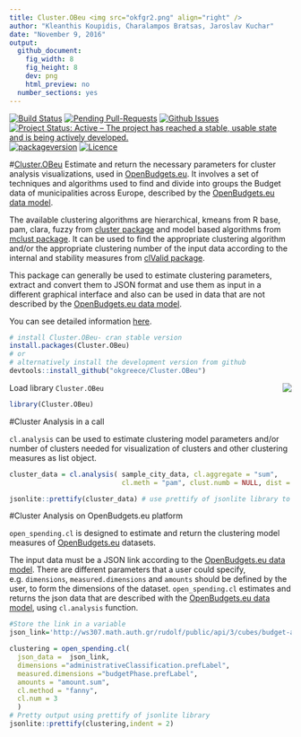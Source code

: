 ```yaml
---
title: Cluster.OBeu <img src="okfgr2.png" align="right" />
author: "Kleanthis Koupidis, Charalampos Bratsas, Jaroslav Kuchar" 
date: "November 9, 2016"
output:
  github_document:
    fig_width: 8
    fig_height: 8
    dev: png
    html_preview: no
  number_sections: yes
---
```


[![Build Status](https://travis-ci.org/okgreece/Cluster.OBeu.svg?branch=master)](https://travis-ci.org/okgreece/Cluster.OBeu)
[![Pending Pull-Requests](http://githubbadges.herokuapp.com/okgreece/Cluster.OBeu/pulls.svg)](https://github.com/okgreece/Cluster.OBeu/pulls)
[![Github Issues](http://githubbadges.herokuapp.com/okgreece/Cluster.OBeu/issues.svg)](https://github.com/okgreece/Cluster.OBeu/issues)
[![Project Status: Active – The project has reached a stable, usable state and is being actively developed.](http://www.repostatus.org/badges/latest/active.svg)](http://www.repostatus.org/#active)
[![packageversion](https://img.shields.io/badge/Package%20version-1.2.1-orange.svg?style=flat-square)](commits/master)
[![Licence](https://img.shields.io/badge/licence-GPL--2-blue.svg)](https://www.gnu.org/licenses/old-licenses/gpl-2.0.html)

#[Cluster.OBeu ](https://okgreece.github.io/Cluster.OBeu/)
Εstimate and return the necessary parameters for cluster analysis visualizations, used in [OpenBudgets.eu](http://openbudgets.eu/). 
It involves a set of techniques and algorithms used to find and divide into groups the Budget data of municipalities across Europe, described by the [OpenBudgets.eu data model](https://github.com/openbudgets/data-model).

The available clustering algorithms are hierarchical, kmeans from R base, pam, clara, fuzzy from [cluster package](https://CRAN.R-project.org/package=cluster) and model based algorithms from [mclust package](https://CRAN.R-project.org/package=mclust). It can be used to find the appropriate clustering algorithm and/or the appropriate clustering number of the input data according to the internal and stability measures from [clValid package](https://CRAN.R-project.org/package=clValid).

This package can generally be used to estimate clustering parameters, extract and convert them to JSON format and use them as input in a different graphical interface and also can be used in data that are not described by the [OpenBudgets.eu data model](https://github.com/openbudgets/data-model).

You can see detailed information [here](https://okgreece.github.io/Cluster.OBeu/).

```r
# install Cluster.OBeu- cran stable version
install.packages(Cluster.OBeu) 
# or
# alternatively install the development version from github
devtools::install_github("okgreece/Cluster.OBeu")
```

Load library `Cluster.OBeu` <img src="obeu_logo.png" align="right" />

```r
library(Cluster.OBeu)
```

#Cluster Analysis in a call

`cl.analysis` can be used to estimate clustering model parameters and/or number of clusters needed for visualization of clusters and other clustering measures as list object.


```r
cluster_data = cl.analysis( sample_city_data, cl.aggregate = "sum", 
                            cl.meth = "pam", clust.numb = NULL, dist = "euclidean", tojson = T) # json string format

jsonlite::prettify(cluster_data) # use prettify of jsonlite library to add indentation to the returned JSON string
```


#Cluster Analysis on OpenBudgets.eu platform

`open_spending.cl` is designed to estimate and return the clustering model measures of [OpenBudgets.eu](http://openbudgets.eu/) datasets.

The input data must be a JSON link according to the [OpenBudgets.eu data model](https://github.com/openbudgets/data-model). There are different parameters that a user could specify, e.g. `dimensions`, `measured.dimensions` and `amounts` should be defined by the user, to form the dimensions of the dataset. `open_spending.cl` estimates and returns the json data that are described with the [OpenBudgets.eu data model](https://github.com/openbudgets/data-model), using `cl.analysis` function.

```r
#Store the link in a variable
json_link='http://ws307.math.auth.gr/rudolf/public/api/3/cubes/budget-athens-revenue-2007__93458/aggregate?drilldown=budgetPhase.prefLabel%7CadministrativeClassification.prefLabel&aggregates=amount.sum'

clustering = open_spending.cl(
  json_data =  json_link, 
  dimensions ="administrativeClassification.prefLabel",
  measured.dimensions ="budgetPhase.prefLabel",
  amounts = "amount.sum",
  cl.method = "fanny",
  cl.num = 3
  )
# Pretty output using prettify of jsonlite library
jsonlite::prettify(clustering,indent = 2)
```
